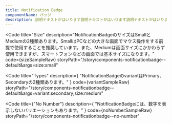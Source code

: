 ```yaml
---
title: Notification Badge
componentName: バッジ
description: 説明テキストがはいります説明テキストがはいります説明テキストがはいります説明テキストがはいります説明テキストがはいります説明テキストがはいります説明テキストがはいります説明テキストがはいります
---
```



<Code
  title="Size"
  description="NotificationBadgeのサイズはSmallとMediumの2種類あります。SmallはPCなどの大きな画面でマウス操作をする前提で使用することを推奨しています。また、Mediumは画面サイズにかかわらず使用できますが、スマートフォンなどの画面では基本サイズになります。"
  code={sizeSampleRaw}
  storyPath="/story/components-notificationbadge--default&args=size:small"
>
  <SizeSample client:load />
</Code>

<Code
  title="Types"
  description={
    "NotificationBadgeのvariantはPrimary、Secondaryの2種類あります。"
  }
  code={variantSampleRaw}
  storyPath="/story/components-notificationbadge--default&args=variant:secondary;size:medium"
>
  <VariantSample client:load />
</Code>

<Code
  title={"No Number"}
  description={
    "NotificationBadgeには、数字を表示しないバリエーションもあります。"
  }
  code={noNumberSampleRaw}
  storyPath="/story/components-notificationbadge--no-number"
>
  <NoNumberSample client:load />
</Code>
